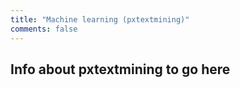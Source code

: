 ```yaml
---
title: "Machine learning (pxtextmining)"
comments: false
---
```


::: {.callout-warning}
## Info about pxtextmining to go here
:::

